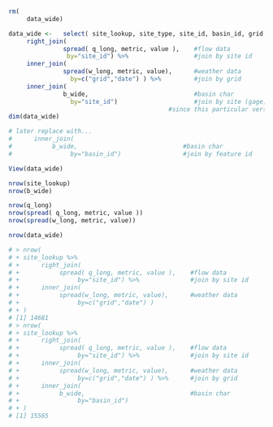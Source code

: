 ```r



```

```r
rm(
     data_wide)

data_wide <-   select( site_lookup, site_type, site_id, basin_id, grid ) %>% 
     right_join(
               spread( q_long, metric, value ),    #flow data
                by="site_id") %>%                  #join by site id  
     inner_join( 
               spread(w_long, metric, value),      #weather data
                 by=c("grid","date") ) %>%         #join by grid
     inner_join( 
               b_wide,                             #basin char
                 by="site_id")                     #join by site (gage) id 
                                            #since this particular version has already been joined)
dim(data_wide)   

# later replace with...
#      inner_join( 
#           b_wide,                             #basin char
#                by="basin_id")                 #join by feature id

```

```r

View(data_wide)

```


```r

nrow(site_lookup)
nrow(b_wide)

nrow(q_long)
nrow(spread( q_long, metric, value ))
nrow(spread(w_long, metric, value))

nrow(data_wide)

# > nrow(
# + site_lookup %>% 
# +      right_join(
# +           spread( q_long, metric, value ),    #flow data
# +                by="site_id") %>%              #join by site id  
# +      inner_join( 
# +           spread(w_long, metric, value),      #weather data
# +                by=c("grid","date") )
# + )
# [1] 14681
# > nrow(
# + site_lookup %>% 
# +      right_join(
# +           spread( q_long, metric, value ),    #flow data
# +                by="site_id") %>%              #join by site id  
# +      inner_join( 
# +           spread(w_long, metric, value),      #weather data
# +                by=c("grid","date") ) %>%      #join by grid
# +      inner_join( 
# +           b_wide,                             #basin char
# +                by="basin_id")
# + )
# [1] 15565


```

